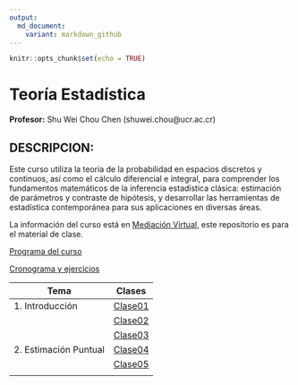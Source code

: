 ```yaml
---
output:
  md_document:
    variant: markdown_github
---
```


```r
knitr::opts_chunk$set(echo = TRUE)
```

# Teoría Estadística

**Profesor:** Shu Wei Chou Chen (shuwei.chou@ucr.ac.cr)


## DESCRIPCION:


Este curso utiliza la teoría de la probabilidad en espacios discretos y continuos, así como el cálculo diferencial e integral, para comprender los fundamentos matemáticos de la inferencia estadística clásica: estimación de parámetros y contraste de hipótesis, y desarrollar las herramientas de estadística contemporánea para sus aplicaciones en diversas áreas. 


La información del curso está en [Mediación Virtual](https://mv1.mediacionvirtual.ucr.ac.cr/course/view.php?id=34897), este repositorio es para el material de clase. 



<a href="Programa-XS3310.pdf">Programa del curso</a>


<a href="https://docs.google.com/spreadsheets/d/1MAGOqFPWk_utN8ucXHEQULb13s6497u2-gBMvLd5IVg/edit?usp=sharing">Cronograma y ejercicios</a>


| Tema                  |  Clases                               |
|-----------------------|---------------------------------------|
| 1. Introducción       |       [Clase01](XS3310-I24_01.html)   |       
|                       |       [Clase02](XS3310-I24_02.html)   |   
|                       |       [Clase03](XS3310-I24_03.html)   |       
| 2. Estimación Puntual |       [Clase04](XS3310-I24_04.html)   |  
|                       |       [Clase05](XS3310-I24_05.html)   |       
|                       |                                       |  
